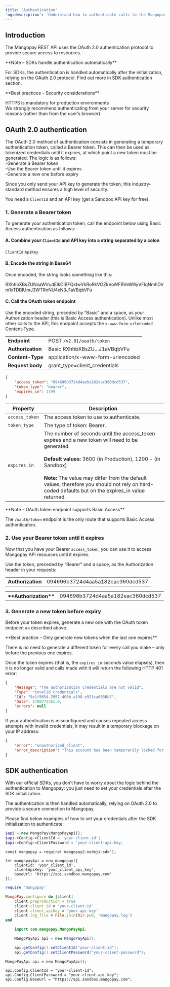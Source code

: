 ```yaml
---
title: 'Authentication'
'og:description': 'Understand how to authenticate calls to the Mangopay API using OAuth 2.0, including a step-by-step guide, examples, and best practices.'
---
```


## Introduction  

The Mangopay REST API uses the OAuth 2.0 authentication protocol to provide secure access to resources.   

<Note>  
**Note – SDKs handle authentication automatically** 
  
For SDKs, the authentication is handled automatically after the initialization, relying on the OAuth 2.0 protocol. Find out more in SDK authentication section.  
</Note>  

<Note>  
**Best practices – Security considerations** 
  
HTTPS is mandatory for production environments  
We strongly recommend authenticating from your server for security reasons (rather than from the user’s browser)  
</Note>  

## OAuth 2.0 authentication  

The OAuth 2.0 method of authentication consists in generating a temporary authentication token, called a Bearer token. This can then be used as tokenized credentials until it expires, at which point a new token must be generated. The logic is as follows:   
-Generate a Bearer token  
-Use the Bearer token until it expires  
-Generate a new one before expiry  

Since you only send your API key to generate the token, this industry-standard method ensures a high level of security.  

You need a `ClientId` and an API key (get a Sandbox API key for free).  

### 1. Generate a Bearer token  

To generate your authentication token, call the endpoint below using Basic Access authentication as follows:  

#### A. Combine your `ClientId` and API key into a string separated by a colon  

`ClientId`:`ApiKey`  

#### B. Encode the string in Base64  

Once encoded, the string looks something like this:  

RXhhbXBsZUNsaWVudElkOlBFQkIwVkRoRkVOZkVoWFRVeW9yVFlqNmhDVm1xTDBIUmJ3WTRnNU4xN3J1aVBqbVFu  

#### C. Call the OAuth token endpoint  

Use the encoded string, preceded by “Basic” and a space, as your Authorization header (this is Basic Access authentication). Unlike most other calls to the API, this endpoint accepts the `x-www-form-urlencoded` Content-Type.

|                     |                                                                                                  |
|---------------------|--------------------------------------------------------------------------------------------------|
| **Endpoint**        | POST   `/v2.01/oauth/token`                                                                      |
| **Authorization**   | Basic RXhhbXBsZU...J1aVBqbVFu                                                                    |
| **Content-Type**    | application/x-www-form-urlencoded                                                                |
| **Request body**    | grant_type=client_credentials                                                                    |

```json API response
{
    "access_token": "094696b3724d4aa5a182eac360dcd537",
    "token_type": "bearer",
    "expires_in": 1199
}
```
| Property       | Description                                                                                      |
|----------------|--------------------------------------------------------------------------------------------------|
| `access_token` | The access token to use to authenticate.                                                         |
| `token_type`   | The type of token: Bearer.                                                                       |
| `expires_in`   | The number of seconds until the access_token expires and a new token will need to be generated.  <br/><br/> **Default values:** 3600 (in Production), 1200 - (in Sandbox) <br/><br/> **Note:** The value may differ from the default values, therefore you should not rely on hard-coded defaults but on the expires_in value returned.|

<Note>  
**Note – OAuth token endpoint supports Basic Access** 
  
The `/oauth/token` endpoint is the only route that supports Basic Access authentication.  
</Note>  

### 2. Use your Bearer token until it expires  

Now that you have your Bearer `access_token`, you can use it to access Mangopay API resources until it expires.  

Use the token, preceded by “Bearer” and a space, as the Authorization header in your requests:

|                    |                                  |
|--------------------|----------------------------------|
| **Authorization**  | 094696b3724d4aa5a182eac360dcd537 |  

<table class="html-table">
    <tr>
        <th class="header">**Authorization**</th>
        <td class="content">094696b3724d4aa5a182eac360dcd537</td>
    </tr>
</table>

### 3. Generate a new token before expiry  

Before your token expires, generate a new one with the OAuth token endpoint as described above.   

<Note>  
**Best practice – Only generate new tokens when the last one expires** 
  
There is no need to generate a different token for every call you make – only before the previous one expires.  
</Note>  

Once the token expires (that is, the `expires_in` seconds value elapses), then it is no longer valid and calls made with it will return the following HTTP 401 error:   
```json 401 - Authorization credentials not valid
{
    "Message": "The authorization credentials are not valid",
    "Type": "invalid_credentials",
    "Id": "9e1f5654-2957-408b-a198-e921ca6830b7",
    "Date": 1700772361.0,
    "errors": null
}
```  

If your authentication is misconfigured and causes repeated access attempts with invalid credentials, it may result in a temporary blockage on your IP address:  
```json 400 - Account temporarily blocked
{
    "error": "unauthorized_client",
    "error_description": "This account has been temporarily locked for security reasons. Please try again later."
}
```  

## SDK authentication  

With our official SDKs, you don’t have to worry about the logic behind the authentication to Mangopay: you just need to set your credentials after the SDK initialization.  

The authentication is then handled automatically, relying on OAuth 2.0 to provide a secure connection to Mangopay.  

Please find below examples of how to set your credentials after the SDK initialization to authenticate:  
<CodeGroup>  

```php Authentication examples
$api = new MangoPay\MangoPayApi();
$api->Config->ClientId = 'your-client-id';
$api->Config->ClientPassword = 'your-client-api-key;
```  

```nodejs Authentication examples
const mangopay = require('mangopay2-nodejs-sdk');

let mangopayApi = new mangopay({
    clientId: 'your_client_id',
    clientApiKey: 'your_client_api_key',
    baseUrl: 'https://api.sandbox.mangopay.com'
});
```  

```ruby Authentication examples
require 'mangopay'

MangoPay.configure do |client|
    client.preproduction = true
    client.client_id = 'your-client-id'
    client.client_apiKey = 'your-api-key'
    client.log_file = File.join(Dir.pwd, 'mangopay.log')
end
```  

```java Authentication examples
    import com.mangopay.MangoPayApi;

    MangoPayApi api = new MangoPayApi();

    api.getConfig().setClientId("your-client-id");
    api.getConfig().setClientPassword("your-client-password");
```  

```.net Authentication examples
MangoPayApi api = new MangoPayApi();

api.Config.ClientId = "your-client-id";
api.Config.ClientPassword = "your-client-api-key";
api.Config.BaseUrl = "https://api.sandbox.mangopay.com";
```  
</CodeGroup>
